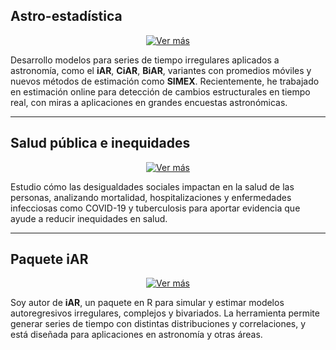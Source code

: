 <div class="research-grid">

## Astro-estadística
<div style="text-align: center;">
[![Ver más](astro.jpg)](astro/index.qmd){width=200px height=100px}
</div>
Desarrollo modelos para series de tiempo irregulares aplicados a astronomía, como el **iAR**, **CiAR**, **BiAR**, variantes con promedios móviles y nuevos métodos de estimación como **SIMEX**. Recientemente, he trabajado en estimación online para detección de cambios estructurales en tiempo real, con miras a aplicaciones en grandes encuestas astronómicas.

---

## Salud pública e inequidades
<div style="text-align: center;">
[![Ver más](PH.png)](PH/index.qmd){width="200px" height="100px"}
</div>
Estudio cómo las desigualdades sociales impactan en la salud de las personas, analizando mortalidad, hospitalizaciones y enfermedades infecciosas como COVID-19 y tuberculosis para aportar evidencia que ayude a reducir inequidades en salud.

---

## Paquete iAR
<div style="text-align: center;">
[![Ver más](iAR.jpg)](iAR/index.qmd){width=200px}
</div>
Soy autor de **iAR**, un paquete en R para simular y estimar modelos autoregresivos irregulares, complejos y bivariados. La herramienta permite generar series de tiempo con distintas distribuciones y correlaciones, y está diseñada para aplicaciones en astronomía y otras áreas.

</div>